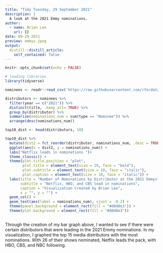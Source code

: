 ```yaml
---
title: "Tidy Tuesday, 29 September 2021"
description: |
  A look at the 2021 Emmy nominations.
author:
  - name: Brian Lee
    url: {}
date: 09-29-2021
preview: emmys.jpeg
output:
  distill::distill_article:
    self_contained: false
---
```



```r
knitr::opts_chunk$set(echo = FALSE)
```

```r
# loading libraries
library(tidyverse)
```


```r
nominees <- readr::read_csv('https://raw.githubusercontent.com/rfordatascience/tidytuesday/master/data/2021/2021-09-21/nominees.csv')
```


```r
distributors <- nominees %>%
  filter(year == c("2021")) %>%
  distinct(title, .keep_all= TRUE) %>%
  group_by(distributor) %>%
  summarize(nominations_num = sum(type == "Nominee")) %>%
  arrange(desc(nominations_num))

top10_dist <- head(distributors, 10)
```

```r
top10_dist %>%
  mutate(dist2 = fct_reorder(distributor, nominations_num, .desc = TRUE)) %>%
  ggplot(aes(x = dist2, y = nominations_num)) +
  labs("Netflix leads in nominations ")+
  theme_classic() +
  theme(plot.title.position = "plot",
        plot.title = element_text(size = 20, face = "bold"),
        plot.subtitle = element_text(size = 10, face = "italic"),
        plot.caption = element_text(size = 10, face = "italic")) +
  labs(title = "Number of Nominations by Distributor at the 2021 Emmys", # Adding a title & subtitle
       subtitle = "Netflix, HBO, and CBS lead in nominations",
       caption = "Visualization Created by Brian Lee",
       x = "", y = "") +
  geom_col() +
  geom_text(aes(label = nominations_num), vjust = -0.2) +
  theme(panel.background = element_rect(fill = "#d0d8e3")) +
  theme(plot.background = element_rect(fill = "#d0d8e3"))
          
```

Through the creation of my bar graph above, I wanted to see if there were certain distributors that were leading in the 2021 Emmy nominations. In my visualization, I graphed the top 15 media distributors with the most nominations. With 26 of their shows nominated, Netflix leads the pack, with HBO, CBS, and NBC following.

